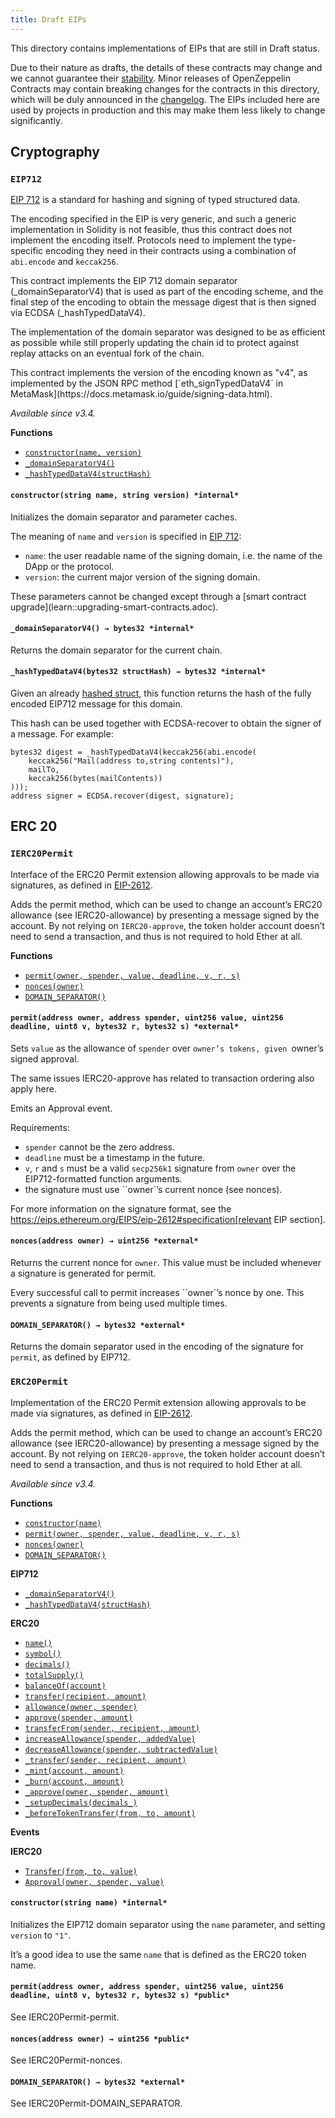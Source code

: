 ```yaml
---
title: Draft EIPs
---
```


This directory contains implementations of EIPs that are still in Draft status.

Due to their nature as drafts, the details of these contracts may change and we cannot guarantee their [stability](ROOT:releases-stability.mdx). Minor releases of OpenZeppelin Contracts may contain breaking changes for the contracts in this directory, which will be duly announced in the [changelog](https://github.com/OpenZeppelin/openzeppelin-contracts/blob/master/CHANGELOG.md). The EIPs included here are used by projects in production and this may make them less likely to change significantly.

## Cryptography

### ``EIP712``

[EIP 712](https://eips.ethereum.org/EIPS/eip-712) is a standard for hashing and signing of typed structured data.

The encoding specified in the EIP is very generic, and such a generic implementation in Solidity is not feasible,
thus this contract does not implement the encoding itself. Protocols need to implement the type-specific encoding
they need in their contracts using a combination of `abi.encode` and `keccak256`.

This contract implements the EIP 712 domain separator (_domainSeparatorV4) that is used as part of the encoding
scheme, and the final step of the encoding to obtain the message digest that is then signed via ECDSA
(_hashTypedDataV4).

The implementation of the domain separator was designed to be as efficient as possible while still properly updating
the chain id to protect against replay attacks on an eventual fork of the chain.

<Callout>
This contract implements the version of the encoding known as "v4", as implemented by the JSON RPC method
</Callout>
[`eth_signTypedDataV4` in MetaMask](https://docs.metamask.io/guide/signing-data.html).

_Available since v3.4._

**Functions**

* [`constructor(name, version)`](#EIP712-constructor-string-string-)
* [`_domainSeparatorV4()`](#EIP712-_domainSeparatorV4)
* [`_hashTypedDataV4(structHash)`](#EIP712-_hashTypedDataV4-bytes32-)

<a id="EIP712-constructor"></a>

#### `constructor(string name, string version) *internal*`

Initializes the domain separator and parameter caches.

The meaning of `name` and `version` is specified in
[EIP 712](https://eips.ethereum.org/EIPS/eip-712#definition-of-domainseparator):

* `name`: the user readable name of the signing domain, i.e. the name of the DApp or the protocol.
* `version`: the current major version of the signing domain.

<Callout>
These parameters cannot be changed except through a [smart
</Callout>
contract upgrade](learn::upgrading-smart-contracts.adoc).

<a id="EIP712-_domainSeparatorV4"></a>

#### `_domainSeparatorV4() → bytes32 *internal*`

Returns the domain separator for the current chain.

<a id="EIP712-_hashTypedDataV4"></a>

#### `_hashTypedDataV4(bytes32 structHash) → bytes32 *internal*`

Given an already [hashed struct](https://eips.ethereum.org/EIPS/eip-712#definition-of-hashstruct), this
function returns the hash of the fully encoded EIP712 message for this domain.

This hash can be used together with ECDSA-recover to obtain the signer of a message. For example:

```solidity
bytes32 digest = _hashTypedDataV4(keccak256(abi.encode(
    keccak256("Mail(address to,string contents)"),
    mailTo,
    keccak256(bytes(mailContents))
)));
address signer = ECDSA.recover(digest, signature);
```

## ERC 20

### ``IERC20Permit``

Interface of the ERC20 Permit extension allowing approvals to be made via signatures, as defined in
[EIP-2612](https://eips.ethereum.org/EIPS/eip-2612).

Adds the permit method, which can be used to change an account’s ERC20 allowance (see IERC20-allowance) by
presenting a message signed by the account. By not relying on `IERC20-approve`, the token holder account doesn’t
need to send a transaction, and thus is not required to hold Ether at all.

**Functions**

* [`permit(owner, spender, value, deadline, v, r, s)`](#IERC20Permit-permit-address-address-uint256-uint256-uint8-bytes32-bytes32-)
* [`nonces(owner)`](#IERC20Permit-nonces-address-)
* [`DOMAIN_SEPARATOR()`](#IERC20Permit-DOMAIN_SEPARATOR)

<a id="EIP712-permit"></a>

#### `permit(address owner, address spender, uint256 value, uint256 deadline, uint8 v, bytes32 r, bytes32 s) *external*`

Sets `value` as the allowance of `spender` over `owner’s tokens,
given `owner’s signed approval.

<Callout type='warn'>
The same issues IERC20-approve has related to transaction
</Callout>
ordering also apply here.

Emits an Approval event.

Requirements:

* `spender` cannot be the zero address.
* `deadline` must be a timestamp in the future.
* `v`, `r` and `s` must be a valid `secp256k1` signature from `owner`
over the EIP712-formatted function arguments.
* the signature must use ``owner`’s current nonce (see nonces).

For more information on the signature format, see the
https://eips.ethereum.org/EIPS/eip-2612#specification[relevant EIP
section].

<a id="EIP712-nonces"></a>

#### `nonces(address owner) → uint256 *external*`

Returns the current nonce for `owner`. This value must be
included whenever a signature is generated for permit.

Every successful call to permit increases ``owner`’s nonce by one. This
prevents a signature from being used multiple times.

<a id="EIP712-DOMAIN_SEPARATOR"></a>

#### `DOMAIN_SEPARATOR() → bytes32 *external*`

Returns the domain separator used in the encoding of the signature for `permit`, as defined by EIP712.

### ``ERC20Permit``

Implementation of the ERC20 Permit extension allowing approvals to be made via signatures, as defined in
[EIP-2612](https://eips.ethereum.org/EIPS/eip-2612).

Adds the permit method, which can be used to change an account’s ERC20 allowance (see IERC20-allowance) by
presenting a message signed by the account. By not relying on `IERC20-approve`, the token holder account doesn’t
need to send a transaction, and thus is not required to hold Ether at all.

_Available since v3.4._

**Functions**

* [`constructor(name)`](#ERC20Permit-constructor-string-)
* [`permit(owner, spender, value, deadline, v, r, s)`](#ERC20Permit-permit-address-address-uint256-uint256-uint8-bytes32-bytes32-)
* [`nonces(owner)`](#ERC20Permit-nonces-address-)
* [`DOMAIN_SEPARATOR()`](#ERC20Permit-DOMAIN_SEPARATOR)

**EIP712**

* [`_domainSeparatorV4()`](#EIP712-_domainSeparatorV4)
* [`_hashTypedDataV4(structHash)`](#EIP712-_hashTypedDataV4-bytes32-)

**ERC20**

* [`name()`](#ERC20-name)
* [`symbol()`](#ERC20-symbol)
* [`decimals()`](#ERC20-decimals)
* [`totalSupply()`](#ERC20-totalSupply)
* [`balanceOf(account)`](#ERC20-balanceOf-address-)
* [`transfer(recipient, amount)`](#ERC20-transfer-address-uint256-)
* [`allowance(owner, spender)`](#ERC20-allowance-address-address-)
* [`approve(spender, amount)`](#ERC20-approve-address-uint256-)
* [`transferFrom(sender, recipient, amount)`](#ERC20-transferFrom-address-address-uint256-)
* [`increaseAllowance(spender, addedValue)`](#ERC20-increaseAllowance-address-uint256-)
* [`decreaseAllowance(spender, subtractedValue)`](#ERC20-decreaseAllowance-address-uint256-)
* [`_transfer(sender, recipient, amount)`](#ERC20-_transfer-address-address-uint256-)
* [`_mint(account, amount)`](#ERC20-_mint-address-uint256-)
* [`_burn(account, amount)`](#ERC20-_burn-address-uint256-)
* [`_approve(owner, spender, amount)`](#ERC20-_approve-address-address-uint256-)
* [`_setupDecimals(decimals_)`](#ERC20-_setupDecimals-uint8-)
* [`_beforeTokenTransfer(from, to, amount)`](#ERC20-_beforeTokenTransfer-address-address-uint256-)

**Events**

**IERC20**

* [`Transfer(from, to, value)`](#IERC20-Transfer-address-address-uint256-)
* [`Approval(owner, spender, value)`](#IERC20-Approval-address-address-uint256-)

<a id="EIP712-constructor"></a>

#### `constructor(string name) *internal*`

Initializes the EIP712 domain separator using the `name` parameter, and setting `version` to `"1"`.

It’s a good idea to use the same `name` that is defined as the ERC20 token name.

<a id="EIP712-permit"></a>

#### `permit(address owner, address spender, uint256 value, uint256 deadline, uint8 v, bytes32 r, bytes32 s) *public*`

See IERC20Permit-permit.

<a id="EIP712-nonces"></a>

#### `nonces(address owner) → uint256 *public*`

See IERC20Permit-nonces.

<a id="EIP712-DOMAIN_SEPARATOR"></a>

#### `DOMAIN_SEPARATOR() → bytes32 *external*`

See IERC20Permit-DOMAIN_SEPARATOR.
